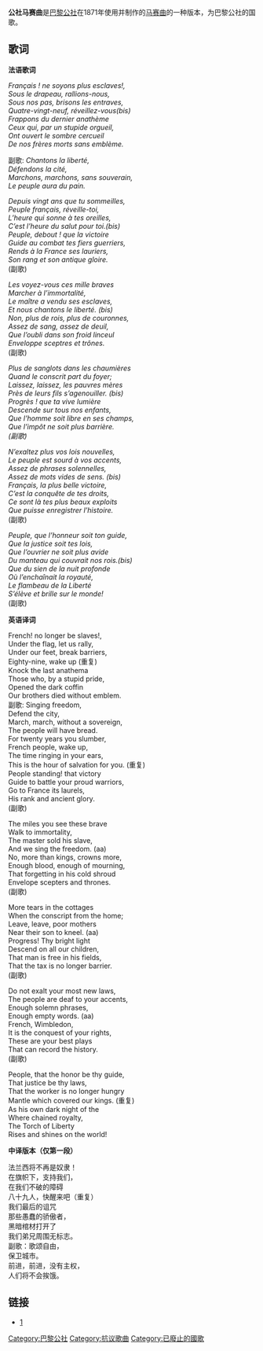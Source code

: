 {{expand|time=2016-01-25T14:06:47+00:00}}
{{Infobox anthem
|title         = La Marseillaise de la Commune
|chinese_title  = 公社马赛曲
|image         = Marseillaise.jpg
|image_size    =
|caption       = 
|prefix        = 国歌
|country       = [[File:Red_flag.svg|23px]] [[巴黎公社|巴黎公社]]
|author        = Mme Jules Faure
|lyrics_date   = 1871
|composer      = [[克洛德·约瑟夫·鲁日·德·李尔|克洛德·约瑟夫·鲁日·德·李尔]]
|music_date    = 1792
|adopted       = 1871年3月
|until         = 1871年5月
|sound         = La Marseillaise.ogg
|sound_title   = 公社马赛曲<br /><small>（演奏版）</small>
}}
'''公社马赛曲'''是[[巴黎公社|巴黎公社]]在1871年使用并制作的[[馬賽曲|马赛曲]]的一种版本，为巴黎公社的国歌。

== 歌词 ==
'''法语歌词'''

''Français ! ne soyons plus esclaves!,<br> 
''
''Sous le drapeau, rallions-nous,<br> 
''
''Sous nos pas, brisons les entraves,<br>
''
''Quatre-vingt-neuf, réveillez-vous(bis)<br> 
''
''Frappons du dernier anathème<br> 
''
''Ceux qui, par un stupide orgueil,<br> 
''
''Ont ouvert le sombre cercueil<br> 
''
''De nos frères morts sans emblème.<br>
''

副歌: 
''Chantons la liberté,<br>  
''
''Défendons la cité,<br> 
''
''Marchons, marchons, sans souverain,<br>  
''
''Le peuple aura du pain.<br>
''

''Depuis vingt ans que tu sommeilles,<br> 
''
''Peuple français, réveille-toi,<br>
''
''L’heure qui sonne à tes oreilles,<br> 
''
''C’est l’heure du salut pour toi.(bis)<br> 
''
''Peuple, debout ! que la victoire<br>
''
''Guide au combat tes fiers guerriers,<br> 
''
''Rends à la France ses lauriers,<br> 
''
''Son rang et son antique gloire.<br>  
''
(副歌)

''Les voyez-vous ces mille braves<br>
''
''Marcher à l’immortalité,<br> 
''
''Le maître a vendu ses esclaves,<br> 
''
''Et nous chantons le liberté. (bis)<br> 
''
''Non, plus de rois, plus de couronnes,<br> 
''
''Assez de sang, assez de deuil,<br> 
''
''Que l’oubli dans son froid linceul<br> 
''
''Enveloppe sceptres et trônes.<br>  
''
(副歌)

''Plus de sanglots dans les chaumières<br> 
''
''Quand le conscrit part du foyer;<br> 
''
''Laissez, laissez, les pauvres mères<br>
''
''Près de leurs fils s’agenouiller. (bis)<br> 
''
''Progrès ! que ta vive lumière<br> 
''
''Descende sur tous nos enfants,<br> 
''
''Que l’homme soit libre en ses champs,<br> 
''
''Que l’impôt ne soit plus barrière.<br>
(副歌)''

''N’exaltez plus vos lois nouvelles,<br> 
''
''Le peuple est sourd à vos accents,<br> 
''
''Assez de phrases solennelles,<br> 
''
''Assez de mots vides de sens. (bis)<br> 
''
''Français, la plus belle victoire,<br> 
''
''C’est la conquête de tes droits,<br> 
''
''Ce sont là tes plus beaux exploits<br> 
''
''Que puisse enregistrer l’histoire.<br> 
''
(副歌)

''Peuple, que l’honneur soit ton guide,<br> 
''
''Que la justice soit tes lois,<br> 
''
''Que l’ouvrier ne soit plus avide<br> 
''
''Du manteau qui couvrait nos rois.(bis)<br> 
''
''Que du sien de la nuit profonde<br> 
''
''Où l’enchaînait la royauté,<br> 
''
''Le flambeau de la Liberté<br>
''
''S’élève et brille sur le monde!<br>  
''
(副歌)

'''英语译词'''

French! no longer be slaves!,<br>  
Under the flag, let us rally,<br>  
Under our feet, break barriers,<br>  
Eighty-nine, wake up (重复)<br>  
Knock the last anathema<br>  
Those who, by a stupid pride,<br>  
Opened the dark coffin<br>  
Our brothers died without emblem.<br>  

副歌: Singing freedom,<br>  
Defend the city,<br>  
March, march, without a sovereign,<br>   
The people will have bread.<br>  

For twenty years you slumber,<br>  
French people, wake up,<br>  
The time ringing in your ears,<br>  
This is the hour of salvation for you. (重复)<br>  
People standing! that victory<br>  
Guide to battle your proud warriors,<br>  
Go to France its laurels,<br>  
His rank and ancient glory.<br>  
(副歌)

The miles you see these brave<br>  
Walk to immortality,<br>  
The master sold his slave,<br>  
And we sing the freedom. (aa)<br>  
No, more than kings, crowns more,<br>  
Enough blood, enough of mourning,<br>  
That forgetting in his cold shroud<br>  
Envelope scepters and thrones.<br>  
(副歌)

More tears in the cottages<br>  
When the conscript from the home;<br>  
Leave, leave, poor mothers<br>  
Near their son to kneel. (aa)<br>  
Progress! Thy bright light<br>  
Descend on all our children,<br>  
That man is free in his fields,<br>  
That the tax is no longer barrier.<br>  
(副歌)

Do not exalt your most new laws,<br>  
The people are deaf to your accents,<br>  
Enough solemn phrases,<br>  
Enough empty words. (aa)<br>  
French, Wimbledon,<br>  
It is the conquest of your rights,<br>  
These are your best plays<br>  
That can record the history.<br>  
(副歌)

People, that the honor be thy guide,<br>  
That justice be thy laws,<br>  
That the worker is no longer hungry<br>  
Mantle which covered our kings. (重复)<br>  
As his own dark night of the<br>  
Where chained royalty,<br>  
The Torch of Liberty<br>  
Rises and shines on the world!

'''中译版本（仅第一段）'''

法兰西将不再是奴隶！<br> 
在旗帜下，支持我们，<br>  
在我们不破的障碍<br>  
八十九人，快醒来吧（重复）<br>
我们最后的诅咒<br>
那些愚蠢的骄傲者，<br>
黑暗棺材打开了<br>
我们弟兄周围无标志。<br>
副歌：歌颂自由，<br>  
保卫城市。<br>  
前进，前进，没有主权，<br>  
人们将不会挨饿。<br>

== 链接 ==
* [https://web.archive.org/web/20160303233642/http://www.mga.asso.fr/index.php?option=com_content&view=article&catid=50:autres&id=128:la-marseillaise-de-la-commune&Itemid=110]

[[Category:巴黎公社|Category:巴黎公社]]
[[Category:抗议歌曲|Category:抗议歌曲]]
[[Category:已廢止的國歌|Category:已廢止的國歌]]